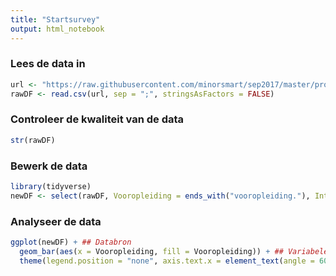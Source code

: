 ```yaml
---
title: "Startsurvey"
output: html_notebook
---
```


### Lees de data in

```r
url <- "https://raw.githubusercontent.com/minorsmart/sep2017/master/proj/survey/Startsurvey.csv"
rawDF <- read.csv(url, sep = ";", stringsAsFactors = FALSE)
```

### Controleer de kwaliteit van de data
```r
str(rawDF)
```

### Bewerk de data
```r
library(tidyverse)
newDF <- select(rawDF, Vooropleiding = ends_with("vooropleiding."), Intenties = ends_with("intenties"), Inspiratie = ends_with("geattendeerd."), Voorbereiding = ends_with(".minor."))
```


### Analyseer de data
```r
ggplot(newDF) + ## Databron
  geom_bar(aes(x = Vooropleiding, fill = Vooropleiding)) + ## Variabelen
  theme(legend.position = "none", axis.text.x = element_text(angle = 60, hjust = 1)) ## Opmaak
```